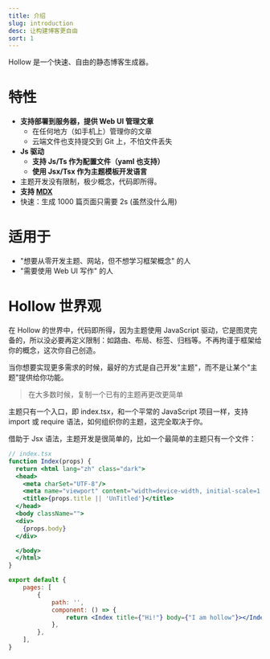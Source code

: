 ```yaml
---
title: 介绍
slug: introduction
desc: 让构建博客更自由
sort: 1
---
```


Hollow 是一个快速、自由的静态博客生成器。

# 特性

- **支持部署到服务器，提供 Web UI 管理文章**
  - 在任何地方（如手机上）管理你的文章
  - 云端文件也支持提交到 Git 上，不怕文件丢失
- **Js 驱动**
  - **支持 Js/Ts 作为配置文件（yaml 也支持）**
  - **使用 Jsx/Tsx 作为主题模板开发语言**
- 主题开发没有限制，极少概念，代码即所得。
- **支持 [MDX](https://mdxjs.com/packages/mdx/)**
- 快速：生成 1000 篇页面只需要 2s (虽然没什么用)

# 适用于
 - "想要从零开发主题、网站，但不想学习框架概念" 的人
 - "需要使用 Web UI 写作" 的人

# Hollow 世界观
在 Hollow 的世界中，代码即所得，因为主题使用 JavaScript 驱动，它是图灵完备的，所以没必要再定义限制：如路由、布局、标签、归档等。不再拘谨于框架给你的概念，这次你自己创造。

当你想要实现更多需求的时候，最好的方式是自己开发"主题"，而不是让某个"主题"提供给你功能。

> 在大多数时候，复制一个已有的主题再更改更简单

主题只有一个入口，即 index.tsx，和一个平常的 JavaScript 项目一样，支持 import 或 require 语法，如何组织你的主题，这完全取决于你。

借助于 Jsx 语法，主题开发是很简单的，比如一个最简单的主题只有一个文件：

```jsx
// index.tsx
function Index(props) {
  return <html lang="zh" class="dark">
  <head>
    <meta charSet="UTF-8"/>
    <meta name="viewport" content="width=device-width, initial-scale=1.0" />
    <title>{props.title || 'UnTitled'}</title>
  </head>
  <body className="">
  <div>
    {props.body}
  </div>

  </body>
  </html>
}

export default {
    pages: [
        {
            path: '',
            component: () => {
                return <Index title={"Hi!"} body={"I am hollow"}></Index>
            },
        },
    ],
}
```
